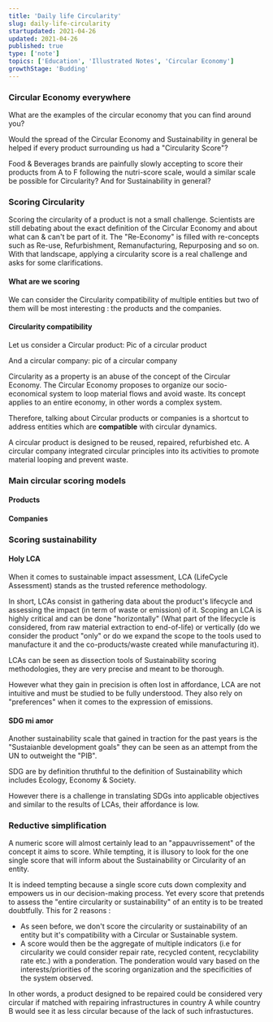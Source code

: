 ```yaml
---
title: 'Daily life Circularity'
slug: daily-life-circularity
startupdated: 2021-04-26
updated: 2021-04-26
published: true
type: ['note']
topics: ['Education', 'Illustrated Notes', 'Circular Economy']
growthStage: 'Budding'
---
```


### Circular Economy everywhere 

What are the examples of the circular economy that you can find around you?

Would the spread of the Circular Economy and Sustainability in general be helped if every product surrounding us had a "Circularity Score"? 

Food & Beverages brands are painfully slowly accepting to score their products from A to F following the nutri-score scale, would a similar scale be possible for Circularity? And for Sustainability in general? 

### Scoring Circularity 
Scoring the circularity of a product is not a small challenge. Scientists are still debating about the exact definition of the Circular Economy and about what can & can't be part of it. The "Re-Economy" is filled with re-concepts such as Re-use, Refurbishment, Remanufacturing, Repurposing and so on. With that landscape, applying a circularity score is a real challenge and asks for some clarifications. 


#### What are we scoring 
We can consider the Circularity compatibility of multiple entities but two of them will be most interesting : the products and the companies. 

#### Circularity compatibility 
Let us consider a Circular product: 
Pic of a circular product 

And a circular company: 
pic of a circular company

Circularity as a property is an abuse of the concept of the Circular Economy. The Circular Economy proposes to organize our socio-economical system to loop material flows and avoid waste. Its concept applies to an entire economy, in other words a complex system. 

Therefore, talking about Circular products or companies is a shortcut to address entities which are **compatible** with circular dynamics. 

A circular product is designed to be reused, repaired, refurbished etc. 
A circular company integrated circular principles into its activities to promote material looping and prevent waste. 

### Main circular scoring models 
#### Products
#### Companies 

### Scoring sustainability 
#### Holy LCA 
When it comes to sustainable impact assessment, LCA (LifeCycle Assessment) stands as the trusted reference methodology. 

In short, LCAs consist in gathering data about the product's lifecycle and assessing the impact (in term of waste or emission) of it. Scoping an LCA is highly critical and can be done "horizontally" (What part of the lifecycle is considered, from raw material extraction to end-of-life) or vertically (do we consider the product "only" or do we expand the scope to the tools used to manufacture it and the co-products/waste created while manufacturing it).

LCAs can be seen as dissection tools of Sustainability scoring methodologies, they are very precise and meant to be thorough. 

However what they gain in precision is often lost in affordance, LCA are not intuitive and must be studied to be fully understood. They also rely on "preferences" when it comes to the expression of emissions. 


#### SDG mi amor
Another sustainability scale that gained in traction for the past years is the "Sustaianble development goals" they can be seen as an attempt from the UN to outweight the "PIB".

SDG are by definition thruthful to the definition of Sustainability which includes Ecology, Economy & Society. 

However there is a challenge in translating SDGs into applicable objectives and similar to the results of LCAs, their affordance is low. 

### Reductive simplification 

A numeric score will almost certainly lead to an "appauvrissement" of the concept it aims to score. While tempting, it is illusory to look for the one single score that will inform about the Sustainability or Circularity of an entity. 

It is indeed tempting because a single score cuts down complexity and empowers us in our decision-making process. Yet every score that pretends to assess the "entire circularity or sustainability" of an entity is to be treated doubtfully. This for 2 reasons : 
- As seen before, we don't score the circularity or sustainability of an entity but it's compatibility with a Circular or Sustainable system. 
- A score would then be the aggregate of multiple indicators (i.e for circularity we could consider repair rate, recycled content, recyclability rate etc.) with a ponderation. The ponderation would vary based on the interests/priorities of the scoring organization and the specificities of the system observed. 

In other words, a product designed to be repaired could be considered very circular if matched with repairing infrastructures in country A while country B would see it as less circular because of the lack of such infrastuctures. 